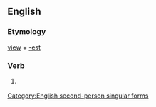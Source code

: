 ==English==

===Etymology===
[[view]] + [[-est]]

===Verb===
{{infl|en|verb form}}

# {{archaic}} {{form of|Second-person singular simple present form|view}}

[[Category:English second-person singular forms]]